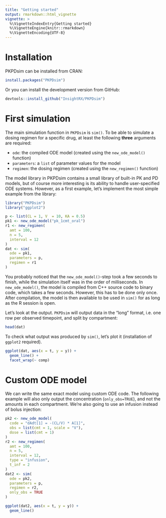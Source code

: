 ```yaml
---
title: "Getting started"
output: rmarkdown::html_vignette
vignette: >
  %\VignetteIndexEntry{Getting started}
  %\VignetteEngine{knitr::rmarkdown}
  %\VignetteEncoding{UTF-8}
---
```


# Installation

PKPDsim can be installed from CRAN:

```r
install.packages("PKPDsim")
```

Or you can install the development version from GitHub:

```r
devtools::install_github("InsightRX/PKPDsim")
```

# First simulation

The main simulation function in `PKPDsim` is `sim()`. To be able to simulate a dosing regimen for a specific drug, at least the following **three** arguments are required:

- `ode`: the compiled ODE model (created using the `new_ode_model()` function)
- `parameters`: a `list` of parameter values for the model
- `regimen`: the dosing regimen (created using the `new_regimen()` function)

The model library in PKPDsim contains a small library of built-in PK and PD models, but of course more interesting is its ability to handle user-specified ODE systems. However, as a first example, let's implement the most simple example from the library:

```r
library("PKPDsim")
library("ggplot2")
```

```r
p <- list(CL = 1, V  = 10, KA = 0.5)
pk1 <- new_ode_model("pk_1cmt_oral")
r1 <- new_regimen(
  amt = 100,
  n = 5,
  interval = 12
)
dat <- sim(
  ode = pk1,
  parameters = p,
  regimen = r1
)
```

You probably noticed that the `new_ode_model()`-step took a few seconds to finish, while the simulation itself was in the order of milliseconds. In `new_ode_model()`, the model is compiled from C++ source code to binary code, which takes a few seconds. However, this has to be done only once. After compilation, the model is then available to be used in `sim()` for as long as the R session is open.

Let's look at the output. `PKPDsim` will output data in the "long" format, i.e. one row per observed timepoint, and split by compartment:

```r
head(dat)
```

To check what output was produced by `sim()`, let's plot it (installation of `ggplot2` required).

```r
ggplot(dat, aes(x = t, y = y)) +
  geom_line() +
  facet_wrap(~ comp)
```

# Custom ODE model

We can write the same exact model using custom ODE code. The following example will also only output the concentration (`only_obs=TRUE`), and not the amounts in each compartment. We're also going to use an infusion instead of bolus injection:

```r
pk2 <- new_ode_model(
  code = "dAdt[1] = -(CL/V) * A[1]",
  obs = list(cmt = 1, scale = "V"),
  dose = list(cmt = 1)
)
r2 <- new_regimen(
  amt = 100,
  n = 5,
  interval = 12,
  type = "infusion",
  t_inf = 2
)
dat2 <- sim(
  ode = pk2,
  parameters = p,
  regimen = r2,
  only_obs = TRUE
)
```

```r
ggplot(dat2, aes(x = t, y = y)) +
  geom_line()
```
